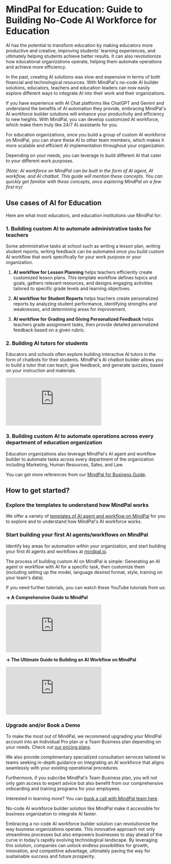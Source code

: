 # MindPal for Education: Guide to Building No-Code AI Workforce for Education

AI has the potential to transform education by making educators more productive and creative, improving students' learning experiences, and ultimately helping students achieve better results. It can also revolutionize how educational organizations operate, helping them automate operations and achieve more efficiency.

In the past, creating AI solutions was slow and expensive in terms of both financial and technological resources. With MindPal's no-code AI builder solutions, educators, teachers and education leaders can now easily explore different ways to integrate AI into their work and their organizations.

If you have experience with AI Chat platforms like ChatGPT and Gemini and understand the benefits of AI automation they provide, embracing MindPal's AI workforce builder solutions will enhance your productivity and efficiency to new heights. With MindPal, you can develop customized AI workforce, which make them truly like 24/7 AI assistants for you.

For education organizations, once you build a group of custom AI workforce on MindPal, you can share these AI to other team members, which makes it more scalable and efficient AI implementation throughout your organization.

Depending on your needs, you can leverage to build different AI that cater to your different work purposes.

_(Note: AI workforce on MindPal can be built in the form of AI agent, AI workflow, and AI chatbot. This guide will mention these concepts. You can quickly get familiar with these concepts, once exploring MindPal on a few first try)_

## Use cases of AI for Education

Here are what most educators, and education institutions use MindPal for:

### 1. Building custom AI to automate administrative tasks for teachers

Some administrative tasks at school such as writing a lesson plan, writing student reports, writing feedback can be automated once you build custom AI workflow that work specifically for your work purpose or your organization.

1. **AI workflow for Lesson Planning** helps teachers efficiently create customized lesson plans. This template workflow defines topics and goals, gathers relevant resources, and designs engaging activities tailored to specific grade levels and learning objectives.

2. **AI workflow for Student Reports** helps teachers create personalized reports by analyzing student performance, identifying strengths and weaknesses, and determining areas for improvement.

3. **AI workflow for Grading and Giving Personalized Feedback** helps teachers grade assignment tasks, then provide detailed personalized feedback based on a given rubric.

### 2. Building AI tutors for students

Educators and schools often explore building interactive AI tutors in the form of chatbots for their students. MindPal's AI chatbot builder allows you to build a tutor that can teach, give feedback, and generate quizzes, based on your instruction and materials.

<iframe
  style={{ width: "100%", aspectRatio: "16/9", marginTop: "32px" }}
  src="https://www.youtube.com/embed/YFr-0PpifwU"
  title="YouTube video player"
  frameBorder="0"
  allow="accelerometer; autoplay; clipboard-write; encrypted-media; gyroscope; picture-in-picture; web-share"
  allowFullScreen
></iframe>

### 3. Building custom AI to automate operations across every department of education organization

Education organizations also leverage MindPal's AI agent and workflow builder to automate tasks across every department of the organization including Marketing, Human Resources, Sales, and Law.

You can get more references from our [MindPal for Business Guide](/use-cases/business).

## How to get started?


<Steps>

### Explore the templates to understand how MindPal works
    
We offer a variety of [templates of AI agent and workflow on MindPal](https://mindpal.space/workflow) for you to explore and to understand how MindPal's AI workforce works.

### Start building your first AI agents/workflows on MindPal
    
Identify key areas for automation within your organization, and start building your first AI agents and workflows at [mindpal.io](https://mindpal.io).

The process of building custom AI on MindPal is simple: Generating an AI agent or workflow with AI for a specific task, then customize them (including setting up the model, language desired format, style, training on your team's data).

If you need further tutorials, you can watch these YouTube tutorials from us:

**→ A Comprehensive Guide to MindPal**

<iframe
  style={{ width: "100%", aspectRatio: "16/9", marginTop: "32px" }}
  src="https://www.youtube.com/embed/IY2Hze0-tWs"
  title="YouTube video player"
  frameBorder="0"
  allow="accelerometer; autoplay; clipboard-write; encrypted-media; gyroscope; picture-in-picture; web-share"
  allowFullScreen
></iframe>

**→ The Ultimate Guide to Building an AI Workflow on MindPal**

<iframe
  style={{ width: "100%", aspectRatio: "16/9", marginTop: "32px" }}
  src="https://www.youtube.com/embed/dZVskx8xUJE"
  title="YouTube video player"
  frameBorder="0"
  allow="accelerometer; autoplay; clipboard-write; encrypted-media; gyroscope; picture-in-picture; web-share"
  allowFullScreen
></iframe>

### Upgrade and/or Book a Demo

To make the most out of MindPal, we recommend upgrading your MindPal account into an Individual Pro plan or a Team Business plan depending on your needs. Check out [our pricing plans](https://mindpal.space/pricing).
    
We also provide complimentary specialized consultation services tailored to teams seeking in-depth guidance on integrating an AI workforce that aligns seamlessly with your existing operational procedures.

Furthermore, if you subcribe MindPal's Team Business plan, you will not only gain access to expert advice but also benefit from our comprehensive onboarding and training programs for your employees.

Interested in learning more? You can [book a call with MindPal team here](https://cal.com/mindpal/demo).

</Steps>

No-code AI workforce builder solution like MindPal make it accessible for business organization to integrate AI faster.

Embracing a no-code AI workforce builder solution can revolutionize the way business organizations operate. This innovative approach not only streamlines processes but also empowers businesses to stay ahead of the curve in today's rapidly evolving technological landscape. By leveraging this solution, companies can unlock endless possibilities for growth, innovation, and competitive advantage, ultimately paving the way for sustainable success and future prosperity.


<PageFooter />
